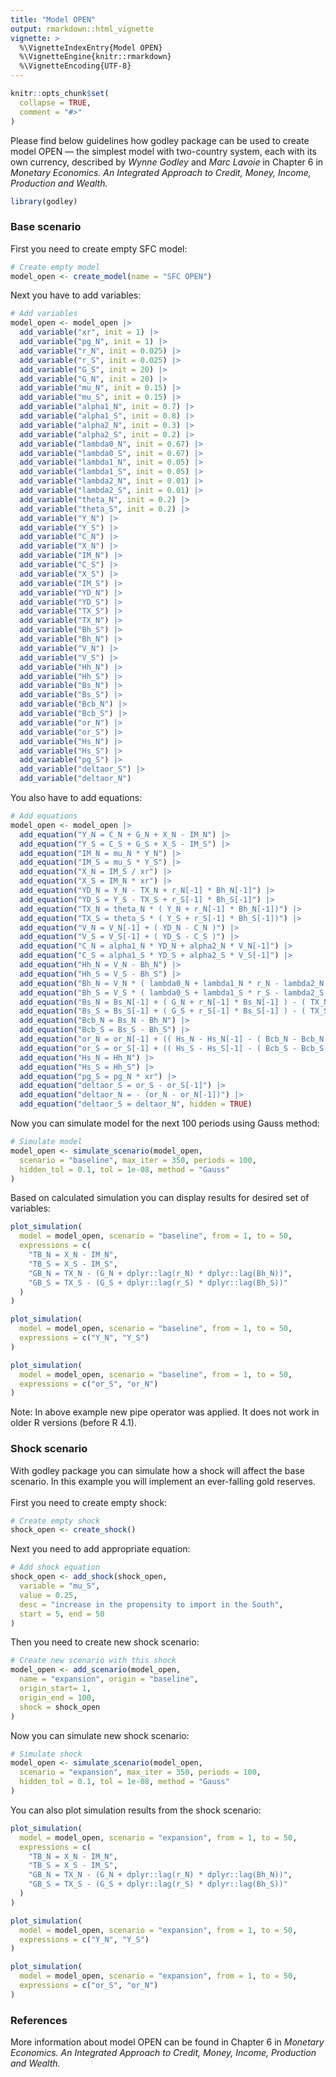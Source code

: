 ```yaml
---
title: "Model OPEN"
output: rmarkdown::html_vignette
vignette: >
  %\VignetteIndexEntry{Model OPEN}
  %\VignetteEngine{knitr::rmarkdown}
  %\VignetteEncoding{UTF-8}
---
```


```r
knitr::opts_chunk$set(
  collapse = TRUE,
  comment = "#>"
)
```

Please find below guidelines how godley package can be used to create model OPEN — the simplest model with two-country system, each with its own currency, described by *Wynne Godley* and *Marc Lavoie* in Chapter 6 in *Monetary Economics. An Integrated Approach to Credit, Money, Income, Production and Wealth.*

```r
library(godley)
```

### Base scenario
First you need to create empty SFC model:
```r
# Create empty model
model_open <- create_model(name = "SFC OPEN")
```

Next you have to add variables:
```r
# Add variables
model_open <- model_open |>
  add_variable("xr", init = 1) |>
  add_variable("pg_N", init = 1) |>
  add_variable("r_N", init = 0.025) |>
  add_variable("r_S", init = 0.025) |>
  add_variable("G_S", init = 20) |>
  add_variable("G_N", init = 20) |>
  add_variable("mu_N", init = 0.15) |>
  add_variable("mu_S", init = 0.15) |>
  add_variable("alpha1_N", init = 0.7) |>
  add_variable("alpha1_S", init = 0.8) |>
  add_variable("alpha2_N", init = 0.3) |>
  add_variable("alpha2_S", init = 0.2) |>
  add_variable("lambda0_N", init = 0.67) |>
  add_variable("lambda0_S", init = 0.67) |>
  add_variable("lambda1_N", init = 0.05) |>
  add_variable("lambda1_S", init = 0.05) |>
  add_variable("lambda2_N", init = 0.01) |>
  add_variable("lambda2_S", init = 0.01) |>
  add_variable("theta_N", init = 0.2) |>
  add_variable("theta_S", init = 0.2) |>
  add_variable("Y_N") |>
  add_variable("Y_S") |>
  add_variable("C_N") |>
  add_variable("X_N") |>
  add_variable("IM_N") |>
  add_variable("C_S") |>
  add_variable("X_S") |>
  add_variable("IM_S") |>
  add_variable("YD_N") |>
  add_variable("YD_S") |>
  add_variable("TX_S") |>
  add_variable("TX_N") |>
  add_variable("Bh_S") |>
  add_variable("Bh_N") |>
  add_variable("V_N") |>
  add_variable("V_S") |>
  add_variable("Hh_N") |>
  add_variable("Hh_S") |>
  add_variable("Bs_N") |>
  add_variable("Bs_S") |>
  add_variable("Bcb_N") |>
  add_variable("Bcb_S") |>
  add_variable("or_N") |>
  add_variable("or_S") |>
  add_variable("Hs_N") |>
  add_variable("Hs_S") |>
  add_variable("pg_S") |>
  add_variable("deltaor_S") |>
  add_variable("deltaor_N")
```

You also have to add equations:
```r
# Add equations
model_open <- model_open |>
  add_equation("Y_N = C_N + G_N + X_N - IM_N") |>
  add_equation("Y_S = C_S + G_S + X_S - IM_S") |>
  add_equation("IM_N = mu_N * Y_N") |>
  add_equation("IM_S = mu_S * Y_S") |>
  add_equation("X_N = IM_S / xr") |>
  add_equation("X_S = IM_N * xr") |>
  add_equation("YD_N = Y_N - TX_N + r_N[-1] * Bh_N[-1]") |>
  add_equation("YD_S = Y_S - TX_S + r_S[-1] * Bh_S[-1]") |>
  add_equation("TX_N = theta_N * ( Y_N + r_N[-1] * Bh_N[-1])") |>
  add_equation("TX_S = theta_S * ( Y_S + r_S[-1] * Bh_S[-1])") |>
  add_equation("V_N = V_N[-1] + ( YD_N - C_N )") |>
  add_equation("V_S = V_S[-1] + ( YD_S - C_S )") |>
  add_equation("C_N = alpha1_N * YD_N + alpha2_N * V_N[-1]") |>
  add_equation("C_S = alpha1_S * YD_S + alpha2_S * V_S[-1]") |>
  add_equation("Hh_N = V_N - Bh_N") |>
  add_equation("Hh_S = V_S - Bh_S") |>
  add_equation("Bh_N = V_N * ( lambda0_N + lambda1_N * r_N - lambda2_N * ( YD_N/V_N ) )") |>
  add_equation("Bh_S = V_S * ( lambda0_S + lambda1_S * r_S - lambda2_S * ( YD_S/V_S ) )") |>
  add_equation("Bs_N = Bs_N[-1] + ( G_N + r_N[-1] * Bs_N[-1] ) - ( TX_N + r_N[-1] * Bcb_N[-1] )") |>
  add_equation("Bs_S = Bs_S[-1] + ( G_S + r_S[-1] * Bs_S[-1] ) - ( TX_S + r_S[-1] * Bcb_S[-1] )") |>
  add_equation("Bcb_N = Bs_N - Bh_N") |>
  add_equation("Bcb_S = Bs_S - Bh_S") |>
  add_equation("or_N = or_N[-1] + (( Hs_N - Hs_N[-1] - ( Bcb_N - Bcb_N[-1] ) )/pg_N)") |>
  add_equation("or_S = or_S[-1] + (( Hs_S - Hs_S[-1] - ( Bcb_S - Bcb_S[-1] ) )/pg_S)") |>
  add_equation("Hs_N = Hh_N") |>
  add_equation("Hs_S = Hh_S") |>
  add_equation("pg_S = pg_N * xr") |>
  add_equation("deltaor_S = or_S - or_S[-1]") |>
  add_equation("deltaor_N = - (or_N - or_N[-1])") |>
  add_equation("deltaor_S = deltaor_N", hidden = TRUE)
```

Now you can simulate model for the next 100 periods using Gauss method:
```r
# Simulate model
model_open <- simulate_scenario(model_open,
  scenario = "baseline", max_iter = 350, periods = 100,
  hidden_tol = 0.1, tol = 1e-08, method = "Gauss"
)
```

Based on calculated simulation you can display results for desired set of variables:
```r
plot_simulation(
  model = model_open, scenario = "baseline", from = 1, to = 50,
  expressions = c(
    "TB_N = X_N - IM_N",
    "TB_S = X_S - IM_S",
    "GB_N = TX_N - (G_N + dplyr::lag(r_N) * dplyr::lag(Bh_N))",
    "GB_S = TX_S - (G_S + dplyr::lag(r_S) * dplyr::lag(Bh_S))"
  )
)
```

```r
plot_simulation(
  model = model_open, scenario = "baseline", from = 1, to = 50,
  expressions = c("Y_N", "Y_S")
)
```

```r
plot_simulation(
  model = model_open, scenario = "baseline", from = 1, to = 50,
  expressions = c("or_S", "or_N")
)
```

Note: In above example new pipe operator was applied. It does not work in older R versions (before R 4.1). 

### Shock scenario
With godley package you can simulate how a shock will affect the base scenario. In this example you will implement an ever-falling gold reserves. \
\
First you need to create empty shock:
```r
# Create empty shock
shock_open <- create_shock()
```

Next you need to add appropriate equation:
```r
# Add shock equation
shock_open <- add_shock(shock_open,
  variable = "mu_S",
  value = 0.25,
  desc = "increase in the propensity to import in the South",
  start = 5, end = 50
)
```

Then you need to create new shock scenario:
```r
# Create new scenario with this shock
model_open <- add_scenario(model_open,
  name = "expansion", origin = "baseline",
  origin_start= 1,
  origin_end = 100, 
  shock = shock_open
)
```

Now you can simulate new shock scenario:
```r
# Simulate shock
model_open <- simulate_scenario(model_open,
  scenario = "expansion", max_iter = 350, periods = 100,
  hidden_tol = 0.1, tol = 1e-08, method = "Gauss"
)
```

You can also plot simulation results from the shock scenario:
```r
plot_simulation(
  model = model_open, scenario = "expansion", from = 1, to = 50,
  expressions = c(
    "TB_N = X_N - IM_N",
    "TB_S = X_S - IM_S",
    "GB_N = TX_N - (G_N + dplyr::lag(r_N) * dplyr::lag(Bh_N))",
    "GB_S = TX_S - (G_S + dplyr::lag(r_S) * dplyr::lag(Bh_S))"
  )
)
```

```r
plot_simulation(
  model = model_open, scenario = "expansion", from = 1, to = 50,
  expressions = c("Y_N", "Y_S")
)
```

```r
plot_simulation(
  model = model_open, scenario = "expansion", from = 1, to = 50,
  expressions = c("or_S", "or_N")
)
```

### References
More information about model OPEN can be found in Chapter 6 in *Monetary Economics. An Integrated Approach to Credit, Money, Income, Production and Wealth.*

